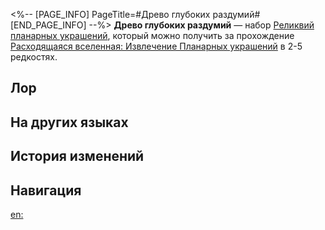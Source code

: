 <%-- [PAGE_INFO]
PageTitle=#Древо глубоких раздумий#
[END_PAGE_INFO] --%>
{{Набор Реликвий Инфобокс
|id           = 83204
|Изображение  = Предмет Древо глубоких раздумий.png
|Тип          = Планарное украшение
|2пБонус      = Повышает скорость владельца на 6%. Если скорость владельца выше или равна 135/180 ед., то исходящее исцеление владельца и его духа памяти повышается на 12%/20%.
|Сфера        = Древо размышлений Рощи муз
|Вязь         = Путь познания Рощи муз
|Редкость     = 2345
|Источник2.1  = [[Расходящаяся вселенная: Извлечение Планарных украшений]]
|Источник3.1  = [[Расходящаяся вселенная: Извлечение Планарных украшений]]
|Источник4.1  = [[Расходящаяся вселенная: Извлечение Планарных украшений]]
|Источник5.1  = [[Расходящаяся вселенная: Извлечение Планарных украшений]]
|Источник5.2  = [[Синтез реликвий]]
|Свойство1    = 
|Свойство2    = 
|Свойство3    = 
}}
'''Древо глубоких раздумий''' — набор [[Реликвии|Реликвий]] [[:Категория:Планарные украшения|планарных украшений]], который можно получить за прохождение [[Расходящаяся вселенная: Извлечение Планарных украшений]] в 2-5{{Иконка/Звёзды|1}} редкостях.

==Лор==
{{Реликвия Лор|Древо глубоких раздумий}}

==На других языках==
{{На других языках
|en   = Giant Tree of Rapt Brooding
|zhs  = 渊思寂虑的巨树
|zht  = 淵思寂慮的巨樹
|ja   = 深慮に浸る巨樹
|ko   = 사색하는 거목
|es   = Árbol gigante en meditación profunda
|fr   = Arbre géant des réflexions profondes
|ru   = Древо глубоких раздумий
|th   = Giant Tree of Rapt Brooding
|vi   = Đại Thụ Trầm Tư
|de   = Riesenbaum des versunkenen Grübelns
|id   = Giant Tree of Rapt Brooding
|pt   = Árvore Gigante da Reflexão Arrebatadora
}}

==История изменений==
{{История изменений|3.5}}

==Навигация==
{{Наборы реликвий Навбокс}}

[[en:]]